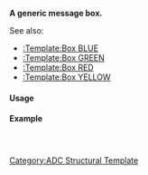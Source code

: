 <noinclude>{{ADC Template}}

'''A generic message box.'''

See also:

* [[:Template:Box BLUE]]
* [[:Template:Box GREEN]]
* [[:Template:Box RED]]
* [[:Template:Box YELLOW]]

====Usage====

{{Ic|1=<nowiki>{{Box||Content without heading}}</nowiki>}}

{{Ic|1=<nowiki>{{Box|Example:|Content with heading}}</nowiki>}}

{{Ic|1=<nowiki>{{Box|Example:|Content followed by border-color|#DF0000}}</nowiki>}}

{{Ic|1=<nowiki>{{Box|Example:|Content followed by border-color and background-color|#DF0000|#FFDFDF}}</nowiki>}}

====Example====

{{Box||Content without heading}}

{{Box|Example:|Content with heading}}

{{Box|Example:|Content followed by border-color|#DF0000}}

{{Box|Example:|Content followed by border-color and background-color|#DF0000|#FFDFDF}}</noinclude><includeonly><div style="padding: 5px; margin: 0.50em 0; background-color: {{{4}}}; border: thin solid {{{3|#000}}}; overflow: hidden;"><strong> {{{1}}} </strong>{{{2}}}</div></includeonly>

[[Category:ADC Structural Template]]
